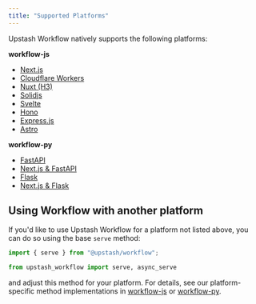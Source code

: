 ```yaml
---
title: "Supported Platforms"
---
```


Upstash Workflow natively supports the following platforms:

**workflow-js**

- [Next.js](/workflow/quickstarts/vercel-nextjs)
- [Cloudflare Workers](/workflow/quickstarts/cloudflare-workers)
- [Nuxt (H3)](/workflow/quickstarts/nuxt)
- [Solidjs](/workflow/quickstarts/solidjs)
- [Svelte](/workflow/quickstarts/svelte)
- [Hono](/workflow/quickstarts/hono)
- [Express.js](/workflow/quickstarts/express)
- [Astro](/workflow/quickstarts/astro)

**workflow-py**

- [FastAPI](/workflow/quickstarts/fastapi)
- [Next.js & FastAPI](/workflow/quickstarts/nextjs-fastapi)
- [Flask](/workflow/quickstarts/flask)
- [Next.js & Flask](/workflow/quickstarts/nextjs-flask)

## Using Workflow with another platform

If you'd like to use Upstash Workflow for a platform not listed above, you can do so using the base `serve` method:

<CodeGroup>

```javascript TypeScript
import { serve } from "@upstash/workflow";
```

```python Python
from upstash_workflow import serve, async_serve
```

</CodeGroup>

and adjust this method for your platform. For details, see our platform-specific method implementations in [workflow-js](https://github.com/upstash/workflow-js/tree/main/platforms) or [workflow-py](https://github.com/upstash/workflow-py/tree/master/upstash_workflow).
